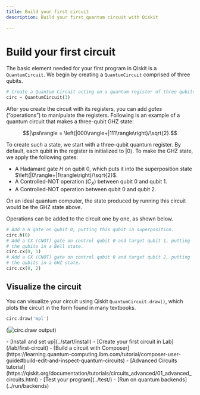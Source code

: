```yaml
---
title: Build your first circuit
description: Build your first quantum circuit with Qiskit

---
```


# Build your first circuit


The basic element needed for your first program in Qiskit is a `QuantumCircuit`. We begin by creating a `QuantumCircuit` comprised of three qubits.

```python
# Create a Quantum Circuit acting on a quantum register of three qubits
circ = QuantumCircuit(3)
```

After you create the circuit with its registers, you can add _gates_ (“operations”) to manipulate the registers. Following is an example of a quantum circuit that makes a three-qubit GHZ state:

$$|\psi\rangle = \left(|000\rangle+|111\rangle\right)/\sqrt{2}.$$

To create such a state, we start with a three-qubit quantum register. By default, each qubit in the register is initialized to $|0\rangle$. To make the GHZ state, we apply the following gates:
- A Hadamard gate $H$ on qubit 0, which puts it into the superposition state $\left(|0\rangle+|1\rangle\right)/\sqrt{2}$.
- A Controlled-NOT operation ($C_{X}$) between qubit 0 and qubit 1.
- A Controlled-NOT operation between qubit 0 and qubit 2.

On an ideal quantum computer, the state produced by running this circuit would be the GHZ state above.

Operations can be added to the circuit one by one, as shown below.

```python
# Add a H gate on qubit 0, putting this qubit in superposition.
circ.h(0)
# Add a CX (CNOT) gate on control qubit 0 and target qubit 1, putting
# the qubits in a Bell state.
circ.cx(0, 1)
# Add a CX (CNOT) gate on control qubit 0 and target qubit 2, putting
# the qubits in a GHZ state.
circ.cx(0, 2)
```
## Visualize the circuit
You can visualize your circuit using Qiskit `QuantumCircuit.draw()`, which plots the circuit in the form found in many textbooks.

```python
circ.draw('mpl')
```

(![circ.draw output](/images/build/visualize.png))

<Admonition type="tip" title="Recommendations">
    - [Install and set up](../start/install)
    - [Create your first circuit in Lab](/lab/first-circuit)
    - [Build a circuit with Composer](https://learning.quantum-computing.ibm.com/tutorial/composer-user-guide#build-edit-and-inspect-quantum-circuits)
    - [Advanced Circuits tutorial](https://qiskit.org/documentation/tutorials/circuits_advanced/01_advanced_circuits.html)
    - [Test your program](../test/)
    - [Run on quantum backends](../run/backends)
</Admonition>